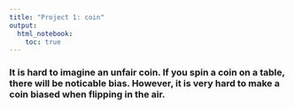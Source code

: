 ```yaml
---
title: "Project 1: coin"
output: 
  html_notebook:
    toc: true
---
```


### It is hard to imagine an unfair coin. If you spin a coin on a table, there will be noticable bias. However, it is very hard to make a coin biased when flipping in the air.